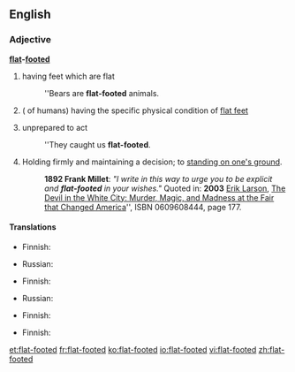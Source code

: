 ==English==

===Adjective===
'''[[flat]]-[[footed]]'''

# having feet which are flat
#: ''Bears are '''flat-footed''' animals.
#( of humans) having the specific physical condition of [[flat feet]]
# {{idiomatic}} unprepared to act
#: ''They caught us '''flat-footed'''.
# Holding firmly and maintaining a decision; to [[stand one's ground|standing on one's ground]].
#: '''1892 Frank Millet''': ''"I write in this way to urge you to be explicit and '''flat-footed''' in your wishes."'' Quoted in: '''2003''' [[w:Erik Larson|Erik Larson]], [[w:The Devil in the White City|The Devil in the White City: Murder, Magic, and Madness at the Fair that Changed America]]'', ISBN 0609608444, page 177.

====Translations====
{{trans-top|having flat feet}}
* Finnish: {{t|fi|lattajalkainen}}
{{trans-mid}}
* Russian: {{t|ru|плоскостопный|tr=ploskostópyj|sc=Cyrl}}
{{trans-bottom}}

{{trans-top|having physical condition "flat feet"}}
* Finnish: {{t|fi|lattajalkainen}}
{{trans-mid}}
* Russian: {{t|ru|плоскостопный|tr=ploskostópyj|sc=Cyrl}}
{{trans-bottom}}

{{trans-top|unprepared to act}}
* Finnish: {{t|fi|housut kintuissa}}
{{trans-mid}}
{{trans-bottom}}

{{trans-top|holding firmly to a decision}}
* Finnish: {{t|fi|päättäväinen}}
{{trans-mid}}
{{trans-bottom}}

[[et:flat-footed]]
[[fr:flat-footed]]
[[ko:flat-footed]]
[[io:flat-footed]]
[[vi:flat-footed]]
[[zh:flat-footed]]